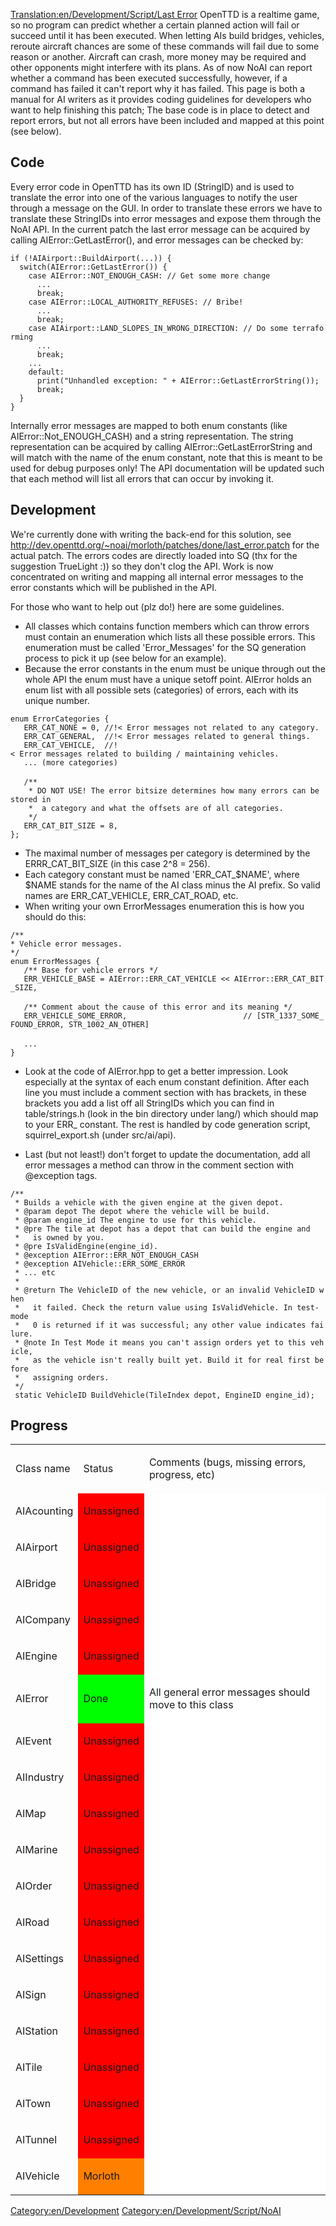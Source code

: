 [[Translation:en/Development/Script/Last Error]]
OpenTTD is a realtime game, so no program can predict whether a certain planned action will fail or succeed until it has been executed. When letting AIs build bridges, vehicles, reroute aircraft chances are some of these commands will fail due to some reason or another. Aircraft can crash, more money may be required and other opponents might interfere with its plans. As of now NoAI can report whether a command has been executed successfully, however, if a command has failed it can't report why it has failed. This page is both a manual for AI writers as it provides coding guidelines for developers who want to help finishing this patch; The base code is in place to detect and report errors, but not all errors have been included and mapped at this point (see below).

== Code ==
Every error code in OpenTTD has its own ID (StringID) and is used to translate the error into one of the various languages to notify the user through a message on the GUI. In order to translate these errors we have to translate these StringIDs into error messages and expose them through the NoAI API. In the current patch the last error message can be acquired by calling AIError::GetLastError(), and error messages can be checked by:

 if (!AIAirport::BuildAirport(...)) {
   switch(AIError::GetLastError()) {
     case AIError::NOT_ENOUGH_CASH: // Get some more change
       ...
       break;
     case AIError::LOCAL_AUTHORITY_REFUSES: // Bribe!
       ...
       break;
     case AIAirport::LAND_SLOPES_IN_WRONG_DIRECTION: // Do some terraforming
       ...
       break;
     ...
     default:
       print("Unhandled exception: " + AIError::GetLastErrorString());
       break;
   }
 }

Internally error messages are mapped to both enum constants (like AIError::Not_ENOUGH_CASH) and a string representation. The string representation can be acquired by calling AIError::GetLastErrorString and will match with the name of the enum constant, note that this is meant to be used for debug purposes only! The API documentation will be updated such that each method will list all errors that can occur by invoking it.

== Development ==
We're currently done with writing the back-end for this solution, see http://dev.openttd.org/~noai/morloth/patches/done/last_error.patch for the actual patch. The errors codes are directly loaded into SQ (thx for the suggestion TrueLight :)) so they don't clog the API. Work is now concentrated on writing and mapping all internal error messages to the error constants which will be published in the API.

For those who want to help out (plz do!) here are some guidelines.

* All classes which contains function members which can throw errors must contain an enumeration which lists all these possible errors. This enumeration must be called 'Error_Messages' for the SQ generation process to pick it up (see below for an example).
* Because the error constants in the enum must be unique through out the whole API the enum must have a unique setoff point. AIError holds an enum list with all possible sets (categories) of errors, each with its unique number.

 enum ErrorCategories {
    ERR_CAT_NONE = 0, //!< Error messages not related to any category.
    ERR_CAT_GENERAL,  //!< Error messages related to general things.
    ERR_CAT_VEHICLE,  //!< Error messages related to building / maintaining vehicles.
    ... (more categories)
 
    /**
     * DO NOT USE! The error bitsize determines how many errors can be stored in
     *  a category and what the offsets are of all categories.
     */
    ERR_CAT_BIT_SIZE = 8,
 };

* The maximal number of messages per category is determined by the ERRR_CAT_BIT_SIZE (in this case 2^8 = 256).
* Each category constant must be named 'ERR_CAT_$NAME', where $NAME stands for the name of the AI class minus the AI prefix. So valid names are ERR_CAT_VEHICLE, ERR_CAT_ROAD, etc.
* When writing your own ErrorMessages enumeration this is how you should do this:

 /**
 * Vehicle error messages.
 */
 enum ErrorMessages {
    /** Base for vehicle errors */
    ERR_VEHICLE_BASE = AIError::ERR_CAT_VEHICLE << AIError::ERR_CAT_BIT_SIZE,
 
    /** Comment about the cause of this error and its meaning */
    ERR_VEHICLE_SOME_ERROR,                          // [STR_1337_SOME_FOUND_ERROR, STR_1002_AN_OTHER]
 
    ...
 }

* Look at the code of AIError.hpp to get a better impression. Look especially at the syntax of each enum constant definition. After each line you must include a comment section with has brackets, in these brackets you add a list off all StringIDs which you can find in table/strings.h (look in the bin directory under lang/) which should map to your ERR_ constant. The rest is handled by code generation script, squirrel_export.sh (under src/ai/api).

* Last (but not least!) don't forget to update the documentation, add all error messages a method can throw in the comment section with @exception tags.

 /**
  * Builds a vehicle with the given engine at the given depot.
  * @param depot The depot where the vehicle will be build.
  * @param engine_id The engine to use for this vehicle.
  * @pre The tile at depot has a depot that can build the engine and
  *   is owned by you.           
  * @pre IsValidEngine(engine_id).
  * @exception AIError::ERR_NOT_ENOUGH_CASH
  * @exception AIVehicle::ERR_SOME_ERROR
  * ... etc
  *
  * @return The VehicleID of the new vehicle, or an invalid VehicleID when
  *   it failed. Check the return value using IsValidVehicle. In test-mode
  *   0 is returned if it was successful; any other value indicates failure.
  * @note In Test Mode it means you can't assign orders yet to this vehicle,
  *   as the vehicle isn't really built yet. Build it for real first before
  *   assigning orders.
  */
  static VehicleID BuildVehicle(TileIndex depot, EngineID engine_id);

== Progress ==
{|
| Class name
| Status
| Comments (bugs, missing errors, progress, etc)
|-
| AIAcounting 
| style="background:#ff0000;" | Unassigned
| style="background:#ffffff;" | 
|-
| AIAirport 
| style="background:#ff0000;" | Unassigned
| style="background:#ffffff;" | 
|-
| AIBridge 
| style="background:#ff0000;" | Unassigned
| style="background:#ffffff;" | 
|-
| AICompany
| style="background:#ff0000;" | Unassigned
| style="background:#ffffff;" | 
|-
| AIEngine
| style="background:#ff0000;" | Unassigned
| style="background:#ffffff;" | 
|-
| AIError
| style="background:#00ff00;" | Done
| style="background:#ffffff;" | All general error messages should move to this class
|-
| AIEvent
| style="background:#ff0000;" | Unassigned
| style="background:#ffffff;" | 
|-
| AIIndustry
| style="background:#ff0000;" | Unassigned
| style="background:#ffffff;" | 
|-
| AIMap
| style="background:#ff0000;" | Unassigned
| style="background:#ffffff;" | 
|-
| AIMarine
| style="background:#ff0000;" | Unassigned
| style="background:#ffffff;" | 
|-
| AIOrder
| style="background:#ff0000;" | Unassigned
| style="background:#ffffff;" | 
|-
| AIRoad
| style="background:#ff0000;" | Unassigned
| style="background:#ffffff;" | 
|-
| AISettings
| style="background:#ff0000;" | Unassigned
| style="background:#ffffff;" | 
|-
| AISign
| style="background:#ff0000;" | Unassigned
| style="background:#ffffff;" | 
|-
| AIStation
| style="background:#ff0000;" | Unassigned
| style="background:#ffffff;" | 
|-
| AITile
| style="background:#ff0000;" | Unassigned
| style="background:#ffffff;" | 
|-
| AITown
| style="background:#ff0000;" | Unassigned
| style="background:#ffffff;" | 
|-
| AITunnel
| style="background:#ff0000;" | Unassigned
| style="background:#ffffff;" | 
|-
| AIVehicle
| style="background:#ff7f00;" | Morloth
| style="background:#ffffff;" | 
|}
[[Category:en/Development]]
[[Category:en/Development/Script/NoAI]]